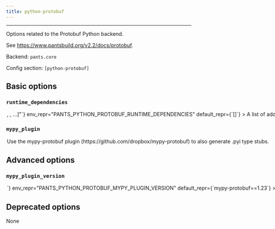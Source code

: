 ```yaml
---
title: python-protobuf
---
```



---

Options related to the Protobuf Python backend.

See https://www.pantsbuild.org/v2.2/docs/protobuf.

Backend: <span className="color--primary">`pants.core`</span>

Config section: <span className="color--primary">`[python-protobuf]`</span>

<span className={styles.options}>

## Basic options

### `runtime_dependencies`

<Option
  cli_repr={`--python-protobuf-runtime-dependencies="[<target_option>, <target_option>, ...]"`}
  env_repr="PANTS_PYTHON_PROTOBUF_RUNTIME_DEPENDENCIES"
  default_repr={`[]`}
>

A list of addresses to `python_requirement_library` targets for the runtime
dependencies needed for generated Python code to work. For example,
`['3rdparty/python:protobuf', '3rdparty/python:grpcio']`. These dependencies
will be automatically added to every `protobuf_library` target

</Option>

### `mypy_plugin`

<Option
  cli_repr={`--[no-]python-protobuf-mypy-plugin`}
  env_repr="PANTS_PYTHON_PROTOBUF_MYPY_PLUGIN"
  default_repr={`False`}
>

Use the `mypy-protobuf` plugin (https://github.com/dropbox/mypy-protobuf) to
also generate .pyi type stubs.

</Option>

## Advanced options

### `mypy_plugin_version`

<Option
  cli_repr={`--python-protobuf-mypy-plugin-version=<str>`}
  env_repr="PANTS_PYTHON_PROTOBUF_MYPY_PLUGIN_VERSION"
  default_repr={`mypy-protobuf==1.23`}
>

The pip-style requirement string for `mypy-protobuf`. You must still set
`--mypy-plugin` for this option to be used.

</Option>

## Deprecated options

None

</span>
